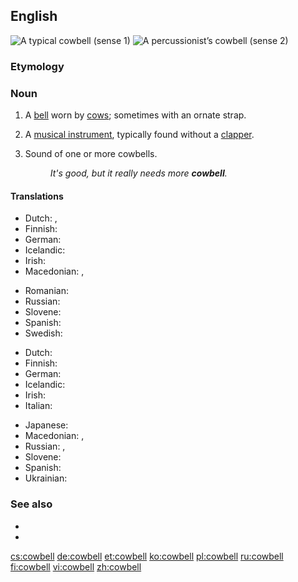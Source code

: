 ==English==
[[Image:Cowbell-2.jpg|thumb|right|A typical cowbell (sense 1)]]
[[Image:Koebel.jpg|thumb|right|A percussionist’s cowbell (sense 2)]]
{{rfex|sound file, please}}
===Etymology===
{{compound|cow|bell}}

===Noun===
{{en-noun|~}}

# A [[bell]] worn by [[cow]]s; sometimes with an ornate strap.
# {{context|musical instruments|lang=en}} A [[musical instrument]], typically found without a [[clapper]].
# {{context|uncountable|music|lang=en}} Sound of one or more cowbells.
#: ''It's good, but it really needs more '''cowbell'''.''

====Translations====
{{trans-top|bell worn by cows}}
* Dutch: {{t|nl|koeienbel|f}}, {{t|nl|koebel|f}}
* Finnish: {{t+|fi|lehmänkello}}
* German: {{t|de|Kuhglocke|f}}
* Icelandic: {{t|is|kúabjalla|f}}
* Irish: {{t|ga|clog eallaigh|m}}
* Macedonian: {{t|mk|клопотарец|m|tr=klopotárec}}, {{t|mk|прапорец|m|tr=práporec}}
{{trans-mid}}
* Romanian: {{t+|ro|talangă|f}}
* Russian: {{t|ru|коровий колокольчик|m|tr=koróvij kolokól’čik}}
* Slovene: {{t|sl|kravji zvonec|m}}
* Spanish: {{t|es|cencerro|m}}
* Swedish: {{t+|sv|koskälla|c}}
{{trans-bottom}}

{{trans-top|musical instrument}}
* Dutch: {{t|nl|koebel|f}}
* Finnish: {{t+|fi|lehmänkello}}
* German: {{t|de|Kuhglocke|f}}
* Icelandic: {{t|is|kúabjalla|f}}
* Irish: {{t|ga|clog eallaigh|m}}
* Italian: {{t+|it|campanaccio|m}}
{{trans-mid}}
* Japanese: {{t|ja|カウベル|tr=kauberu}}
* Macedonian: {{t|mk|клопотарец|m|tr=klopotárec}}, {{t|mk|прапорец|m|tr=práporec}}
* Russian: {{t+|ru|колоколец|m|tr=kolokólets}}, {{t|ru|сенсерро|n|tr=sensérro}}
* Slovene: {{t|sl|kravji zvonec|m}}
* Spanish: {{t|es|cencerro|m}}
* Ukrainian: {{t|uk|тронка|f|tr=tronka}}
{{trans-bottom}}

===See also===
* {{pedia}}
* {{pedia|More cowbell}}
[[cs:cowbell]]
[[de:cowbell]]
[[et:cowbell]]
[[ko:cowbell]]
[[pl:cowbell]]
[[ru:cowbell]]
[[fi:cowbell]]
[[vi:cowbell]]
[[zh:cowbell]]